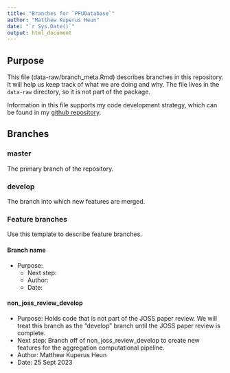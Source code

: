 ```yaml
---
title: "Branches for `PFUDatabase`"
author: "Matthew Kuperus Heun"
date: "`r Sys.Date()`"
output: html_document
---
```

  
  
## Purpose
  
This file (data-raw/branch_meta.Rmd) describes branches in this repository.
It will help us keep track of what we are doing and why.
The file lives in the `data-raw` directory, so it is not part of the package.

Information in this file supports my code development strategy,
which can be found in my
[github repository](https://github.com/MatthewHeun/DevelopmentStrategies).


## Branches

### master

The primary branch of the repository.

### develop

The branch into which new features are merged.

### Feature branches

Use this template to describe feature branches.

#### Branch name

* Purpose:
  * Next step:
  * Author:
  * Date:
  
  
  
#### non_joss_review_develop
  
* Purpose: Holds code that is not part of the JOSS paper review.
We will treat this branch as the "develop" branch
until the JOSS paper review is complete.
* Next step: Branch off of non_joss_review_develop to create 
new features for the aggregation computational pipeline. 
* Author: Matthew Kuperus Heun
* Date: 25 Sept 2023


